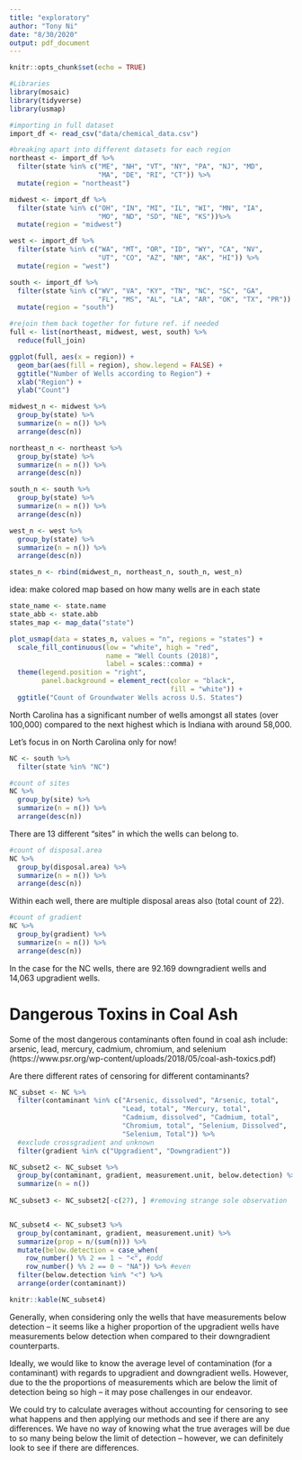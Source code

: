 ```yaml
---
title: "exploratory"
author: "Tony Ni"
date: "8/30/2020"
output: pdf_document
---
```


```r
knitr::opts_chunk$set(echo = TRUE)
```

```r
#Libraries
library(mosaic)
library(tidyverse)
library(usmap)
```

```r
#importing in full dataset
import_df <- read_csv("data/chemical_data.csv")
```

```r
#breaking apart into different datasets for each region
northeast <- import_df %>%
  filter(state %in% c("ME", "NH", "VT", "NY", "PA", "NJ", "MD", 
                      "MA", "DE", "RI", "CT")) %>%
  mutate(region = "northeast")

midwest <- import_df %>%
  filter(state %in% c("OH", "IN", "MI", "IL", "WI", "MN", "IA", 
                      "MO", "ND", "SD", "NE", "KS"))%>%
  mutate(region = "midwest")

west <- import_df %>%
  filter(state %in% c("WA", "MT", "OR", "ID", "WY", "CA", "NV", 
                      "UT", "CO", "AZ", "NM", "AK", "HI")) %>%
  mutate(region = "west")

south <- import_df %>%
  filter(state %in% c("WV", "VA", "KY", "TN", "NC", "SC", "GA", 
                      "FL", "MS", "AL", "LA", "AR", "OK", "TX", "PR")) %>%
  mutate(region = "south")

#rejoin them back together for future ref. if needed
full <- list(northeast, midwest, west, south) %>% 
  reduce(full_join)

ggplot(full, aes(x = region)) + 
  geom_bar(aes(fill = region), show.legend = FALSE) +
  ggtitle("Number of Wells according to Region") +
  xlab("Region") +
  ylab("Count")
```

```r
midwest_n <- midwest %>%
  group_by(state) %>%
  summarize(n = n()) %>%
  arrange(desc(n))

northeast_n <- northeast %>%
  group_by(state) %>%
  summarize(n = n()) %>%
  arrange(desc(n))

south_n <- south %>%
  group_by(state) %>%
  summarize(n = n()) %>%
  arrange(desc(n))

west_n <- west %>%
  group_by(state) %>%
  summarize(n = n()) %>%
  arrange(desc(n))

states_n <- rbind(midwest_n, northeast_n, south_n, west_n)
```

idea: make colored map based on how many wells are in each state

```r
state_name <- state.name
state_abb <- state.abb
states_map <- map_data("state")

plot_usmap(data = states_n, values = "n", regions = "states") +
  scale_fill_continuous(low = "white", high = "red", 
                        name = "Well Counts (2018)", 
                        label = scales::comma) + 
  theme(legend.position = "right", 
        panel.background = element_rect(color = "black", 
                                        fill = "white")) +
  ggtitle("Count of Groundwater Wells across U.S. States")
```

North Carolina has a significant number of wells amongst all states (over 100,000) compared to the next highest which is Indiana with around 58,000.


Let's focus in on North Carolina only for now!

```r
NC <- south %>%
  filter(state %in% "NC")

#count of sites
NC %>%
  group_by(site) %>%
  summarize(n = n()) %>%
  arrange(desc(n))
```

There are 13 different "sites" in which the wells can belong to.

```r
#count of disposal.area
NC %>%
  group_by(disposal.area) %>%
  summarize(n = n()) %>%
  arrange(desc(n))
```

Within each well, there are multiple disposal areas also (total count of 22).

```r
#count of gradient
NC %>%
  group_by(gradient) %>%
  summarize(n = n()) %>%
  arrange(desc(n))
```

In the case for the NC wells, there are 92.169 downgradient wells and 14,063 upgradient wells.

# Dangerous Toxins in Coal Ash

Some of the most dangerous contaminants often found in coal ash include: arsenic, lead, mercury, cadmium, chromium, and selenium (https://www.psr.org/wp-content/uploads/2018/05/coal-ash-toxics.pdf)

Are there different rates of censoring for different contaminants?

```r
NC_subset <- NC %>%
  filter(contaminant %in% c("Arsenic, dissolved", "Arsenic, total", 
                            "Lead, total", "Mercury, total", 
                            "Cadmium, dissolved", "Cadmium, total", 
                            "Chromium, total", "Selenium, Dissolved", 
                            "Selenium, Total")) %>%
  #exclude crossgradient and unknown
  filter(gradient %in% c("Upgradient", "Downgradient")) 

NC_subset2 <- NC_subset %>%
  group_by(contaminant, gradient, measurement.unit, below.detection) %>%
  summarize(n = n())
  
NC_subset3 <- NC_subset2[-c(27), ] #removing strange sole observation


NC_subset4 <- NC_subset3 %>%
  group_by(contaminant, gradient, measurement.unit) %>%
  summarize(prop = n/(sum(n))) %>%
  mutate(below.detection = case_when(
    row_number() %% 2 == 1 ~ "<", #odd
    row_number() %% 2 == 0 ~ "NA")) %>% #even  
  filter(below.detection %in% "<") %>%
  arrange(order(contaminant))

knitr::kable(NC_subset4)
```

Generally, when considering only the wells that have measurements below detection -- it seems like a higher proportion of the upgradient wells have measurements below detection when compared to their downgradient counterparts.

Ideally, we would like to know the average level of contamination (for a contaminant) with regards to upgradient and downgradient wells. However, due to the the proportions of measurements which are below the limit of detection being so high -- it may pose challenges in our endeavor. 

We could try to calculate averages without accounting for censoring to see what happens and then applying our methods and see if there are any differences. We have no way of knowing what the true averages will be due to so many being below the limit of detection -- however, we can definitely look to see if there are differences.

